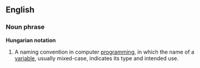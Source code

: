 ==English==
===Noun phrase===
'''Hungarian notation'''
# {{computing}} A naming convention in computer [[programming]], in which the name of a [[variable]], usually mixed-case, indicates its type and intended use.